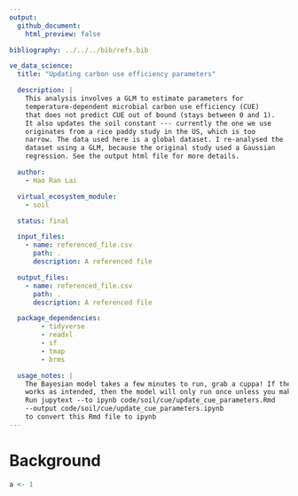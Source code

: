 ```yaml
---
output:
  github_document:
    html_preview: false

bibliography: ../../../bib/refs.bib

ve_data_science:
  title: "Updating carbon use efficiency parameters"

  description: |
    This analysis involves a GLM to estimate parameters for
    temperature-dependent microbial carbon use efficiency (CUE)
    that does not predict CUE out of bound (stays between 0 and 1).
    It also updates the soil constant --- currently the one we use
    originates from a rice paddy study in the US, which is too
    narrow. The data used here is a global dataset. I re-analysed the
    dataset using a GLM, because the original study used a Gaussian
    regression. See the output html file for more details.

  author:
    - Hao Ran Lai

  virtual_ecosystem_module:
    - soil

  status: final

  input_files:
    - name: referenced_file.csv
      path: .
      description: A referenced file

  output_files:
    - name: referenced_file.csv
      path: .
      description: A referenced file

  package_dependencies:
        - tidyverse
        - readxl
        - sf
        - tmap
        - brms

  usage_notes: |
    The Bayesian model takes a few minutes to run, grab a cuppa! If the setup
    works as intended, then the model will only run once unless you make changes.
    Run jupytext --to ipynb code/soil/cue/update_cue_parameters.Rmd
    --output code/soil/cue/update_cue_parameters.ipynb
    to convert this Rmd file to ipynb
---
```


# Background

```r
a <- 1
```
